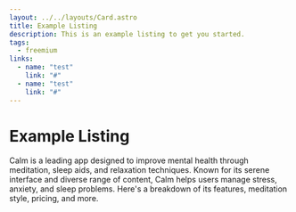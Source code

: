 ```yaml
---
layout: ../../layouts/Card.astro
title: Example Listing
description: This is an example listing to get you started.
tags:
  - freemium
links:
  - name: "test"
    link: "#"
  - name: "test"
    link: "#"
---
```


# Example Listing

Calm is a leading app designed to improve mental health through meditation, sleep aids, and relaxation techniques. Known for its serene interface and diverse range of content, Calm helps users manage stress, anxiety, and sleep problems. Here's a breakdown of its features, meditation style, pricing, and more.


<JsonCodeBlock filePath="chartData.json" />
<VegaLite filePath="chartData.json" />